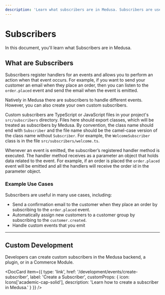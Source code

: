 ```yaml
---
description: 'Learn what subscribers are in Medusa. Subscribers are used to listen to triggered events to perform an action.'
---
```



# Subscribers

In this document, you'll learn what Subscribers are in Medusa.

## What are Subscribers

Subscribers register handlers for an events and allows you to perform an action when that event occurs. For example, if you want to send your customer an email when they place an order, then you can listen to the `order.placed` event and send the email when the event is emitted.

Natively in Medusa there are subscribers to handle different events. However, you can also create your own custom subscribers.

Custom subscribers are TypeScript or JavaScript files in your project's `src/subscribers` directory. Files here should export classes, which will be treated as subscribers by Medusa. By convention, the class name should end with `Subscriber` and the file name should be the camel-case version of the class name without `Subscriber`. For example, the `WelcomeSubscriber` class is in the file `src/subscribers/welcome.ts`.

Whenever an event is emitted, the subscriber’s registered handler method is executed. The handler method receives as a parameter an object that holds data related to the event. For example, if an order is placed the `order.placed` event will be emitted and all the handlers will receive the order id in the parameter object.

### Example Use Cases

Subscribers are useful in many use cases, including:

- Send a confirmation email to the customer when they place an order by subscribing to the `order.placed` event.
- Automatically assign new customers to a customer group by subscribing to the `customer.created`.
- Handle custom events that you emit

---

## Custom Development

Developers can create custom subscribers in the Medusa backend, a plugin, or in a Commerce Module.

<DocCard item={{
    type: 'link',
    href: '/development/events/create-subscriber',
    label: 'Create a Subscriber',
    customProps: {
      icon: Icons['academic-cap-solid'],
      description: 'Learn how to create a subscriber in Medusa.'
    }
  }}
/>
